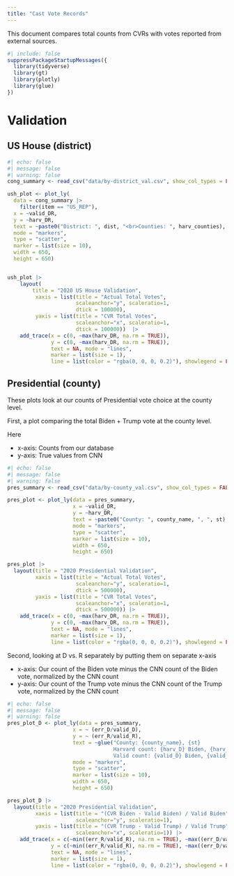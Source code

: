 ```yaml
---
title: "Cast Vote Records"
---
```


This document compares total counts from CVRs with votes reported from external sources.

```r
#| include: false
suppressPackageStartupMessages({
  library(tidyverse)
  library(gt)
  library(plotly)
  library(glue)
})
```



# Validation

## US House (district)

```r
#| echo: false
#| message: false
#| warning: false
cong_summary <- read_csv("data/by-district_val.csv", show_col_types = FALSE)

ush_plot <- plot_ly(
  data = cong_summary |> 
    filter(item == "US_REP"), 
  x = ~valid_DR, 
  y = ~harv_DR, 
  text = ~paste0("District: ", dist, "<br>Counties: ", harv_counties), 
  mode = "markers", 
  type = "scatter", 
  marker = list(size = 10),
  width = 650,
  height = 650)


ush_plot |> 
    layout(
        title = "2020 US House Validation",
         xaxis = list(title = "Actual Total Votes",
                      scaleanchor="y", scaleratio=1, 
                      dtick = 100000),
         yaxis = list(title = "CVR Total Votes",
                      scaleanchor="x", scaleratio=1,
                      dtick = 100000))  |> 
    add_trace(x = c(0, ~max(harv_DR, na.rm = TRUE)), 
              y = c(0, ~max(harv_DR, na.rm = TRUE)), 
              text = NA, mode = "lines", 
              marker = list(size = 1), 
              line = list(color = "rgba(0, 0, 0, 0.2)"), showlegend = FALSE)
```

## Presidential (county)

These plots look at our counts of Presidential vote choice at the county level.

First, a plot comparing the total Biden + Trump vote at the county level.

Here

* x-axis: Counts from our database
* y-axis: True values from CNN

```r
#| echo: false
#| message: false
#| warning: false
pres_summary <- read_csv("data/by-county_val.csv", show_col_types = FALSE)

pres_plot <- plot_ly(data = pres_summary, 
                     x = ~valid_DR, 
                     y = ~harv_DR, 
                     text = ~paste0("County: ", county_name, ", ", st), 
                     mode = "markers", 
                     type = "scatter", 
                     marker = list(size = 10),
                     width = 650,
                     height = 650)

pres_plot |> 
  layout(title = "2020 Presidential Validation",
         xaxis = list(title = "Actual Total Votes",
                      scaleanchor="y", scaleratio=1,
                      dtick = 500000),
         yaxis = list(title = "CVR Total Votes",
                      scaleanchor="x", scaleratio=1,
                      dtick = 500000)) |> 
    add_trace(x = c(0, ~max(harv_DR, na.rm = TRUE)), 
              y = c(0, ~max(harv_DR, na.rm = TRUE)), 
              text = NA, mode = "lines", 
              marker = list(size = 1), 
              line = list(color = "rgba(0, 0, 0, 0.2)"), showlegend = FALSE)
```


Second, looking at D vs. R separately by putting them on separate x-axis

* x-axis: Our count of the Biden vote minus the CNN count of the Biden vote, normalized by the CNN count
* y-axis: Our count of the Trump vote minus the CNN count of the Trump vote, normalized by the CNN count

```r
#| echo: false
#| message: false
#| warning: false
pres_plot_D <- plot_ly(data = pres_summary, 
                     x = ~ (err_D/valid_D), 
                     y = ~ (err_R/valid_R), 
                     text = ~glue("County: {county_name}, {st}
                                  Harvard count: {harv_D} Biden, {harv_R} Trump
                                  Valid count: {valid_D} Biden, {valid_R} Trump"), 
                     mode = "markers", 
                     type = "scatter", 
                     marker = list(size = 10),
                     width = 650,
                     height = 650)

pres_plot_D |> 
  layout(title = "2020 Presidential Validation",
         xaxis = list(title = "(CVR Biden - Valid Biden) / Valid Biden",
                      scaleanchor="y", scaleratio=1),
         yaxis = list(title = "(CVR Trump - Valid Trump) / Valid Trump",
                      scaleanchor="x", scaleratio=1)) |> 
    add_trace(x = c(~min((err_R/valid_R), na.rm = TRUE), ~max((err_D/valid_D), na.rm = TRUE)), 
              y = c(~min((err_R/valid_R), na.rm = TRUE), ~max((err_D/valid_D), na.rm = TRUE)), 
              text = NA, mode = "lines", 
              marker = list(size = 1), 
              line = list(color = "rgba(0, 0, 0, 0.2)"), showlegend = FALSE)

```
